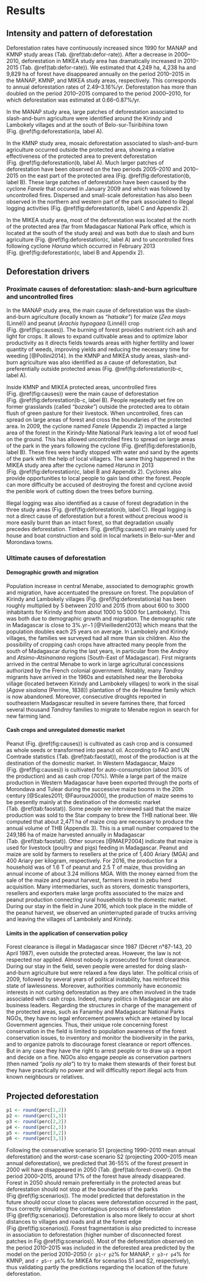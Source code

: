 # Results

## Intensity and pattern of deforestation

Deforestation rates have continuously increased since 1990 for MANAP and KMNP study areas (Tab. \@ref(tab:defor-rate)). After a decrease in 2000--2010, deforestation in MIKEA study area has dramatically increased in 2010--2015 (Tab. \@ref(tab:defor-rate)). We estimated that 4,249 ha, 4,238 ha and 9,829 ha of forest have disappeared annually on the period 2010--2015 in the MANAP, KMNP, and MIKEA study areas, respectively. This corresponds to annual deforestation rates of 2.49--3.16%/yr. Deforestation has more than doubled on the period 2010--2015 compared to the period 2000--2010, for which deforestation was estimated at 0.66--0.87%/yr.

In the MANAP study area, large patches of deforestation associated to slash-and-burn agriculture were identified around the Kirindy and Lambokely villages and at the south of Belo-sur-Tsiribihina town (Fig. \@ref(fig:deforestation)a, label A).

In the KMNP study area, mosaic deforestation associated to slash-and-burn agriculture occurred outside the protected area, showing a relative effectiveness of the protected area to prevent deforestation (Fig. \@ref(fig:deforestation)b, label A). Much larger patches of deforestation have been observed on the two periods 2005--2010 and 2010--2015 on the east part of the protected area (Fig. \@ref(fig:deforestation)b, label B). These large patches of deforestation have been caused by the cyclone _Fanele_ that occured in January 2009 and which was followed by uncontrolled fires. Dispersed and small-scale deforestation has also been observed in the northern and western part of the park associated to illegal logging activities (Fig. \@ref(fig:deforestation)b, label C and Appendix 2).

In the MIKEA study area, most of the deforestation was located at the north of the protected area (far from Madagascar National Park office, which is located at the south of the study area) and was both due to slash and burn agriculture (Fig. \@ref(fig:deforestation)c, label A) and to uncontrolled fires following cyclone _Haruna_ which occurred in February 2013 (Fig. \@ref(fig:deforestation)c, label B and Appendix 2).

## Deforestation drivers

### Proximate causes of deforestation: slash-and-burn agriculture and uncontrolled fires

In the MANAP study area, the main cause of deforestation was the slash-and-burn agriculture (locally known as _"hatsake"_) for maize (_Zea mays_ (Linné)) and peanut (_Arachis hypogaea_ (Linné)) crop (Fig. \@ref(fig:causes)). The burning of forest provides nutrient rich ash and light for crops. It allows to expand cultivable areas and to optimize labor productivity as it directs fields towards areas with higher fertility and lower quantity of weeds, improving yields and reducing the necessary time for weeding [@Pollini2014]. In the KMNP and MIKEA study areas, slash-and-burn agriculture was also identified as a cause of deforestation, but preferentially outside protected areas (Fig. \@ref(fig:deforestation)b-c, label A). 

Inside KMNP and MIKEA protected areas, uncontrolled fires (Fig. \@ref(fig:causes)) were the main cause of deforestation (Fig. \@ref(fig:deforestation)b-c, label B). People repeatedly set fire on former grasslands (called _"bozake"_) outside the protected area to obtain flush of green pasture for their livestock. When uncontrolled, fires can spread on large areas of forest and cross the boundaries of the protected area. In 2009, the cyclone named _Fanele_ (Appendix 2) impacted a large area of the forest in the Kirindy-Mite National Park leaving a lot of wood fuel on the ground. This has allowed uncontrolled fires to spread on large areas of the park in the years following the cyclone (Fig. \@ref(fig:deforestation)b, label B). These fires were hardly stopped with water and sand by the agents of the park with the help of local villagers. The same thing happened in the MIKEA study area after the cyclone named _Haruna_ in 2013 (Fig. \@ref(fig:deforestation)c, label B and Appendix 2). Cyclones also provide opportunities to local people to gain land other the forest. People can more difficulty be accused of destroying the forest and cyclone avoid the penible work of cutting down the trees before burning.

Illegal logging was also identified as a cause of forest degradation in the three study areas (Fig. \@ref(fig:deforestation)b, label C). Illegal logging is not a direct cause of deforestation but a forest without precious wood is more easily burnt than an intact forest, so that degradation usually precedes deforestation. Timbers (Fig. \@ref(fig:causes)) are mainly used for house and boat construction and sold in local markets in Belo-sur-Mer and Morondava towns. 

### Ultimate causes of deforestation

#### Demographic growth and migration

Population increase in central Menabe, associated to demographic growth and migration, have accentuated the pressure on forest. The population of Kirindy and Lambokely villages (Fig. \@ref(fig:deforestation)a) has been roughly multiplied by 5 between 2010 and 2015 (from about 600 to 3000 inhabitants for Kirindy and from about 1000 to 5000 for Lambokely). This was both due to demographic growth and migration. The demographic rate in Madagascar is close to 3%.yr$-1$ [@Vieilledent2013] which means that the population doubles each 25 years on average. In Lambokely and Kirindy villages, the families we surveyed had all more than six children. Also the possibility of cropping cash crops have attracted many people from the south of Madagascar during the last years, in particular from the _Androy_ and _Atsimo-Atsinanana_ regions (South-East of Madagascar). First migrants arrived in the central Menabe to work in large agricultural concessions authorized by the French colonial government. Notably, many _Tandroy_ migrants have arrived in the 1960s and established near the Beroboka village (located between Kirindy and Lambokely villages) to work in the sisal (_Agave sisalana_ (Perrine, 1838)) plantation of the de Heaulme family which is now abandoned. Moreover, consecutive droughts reported in southeastern Madagascar resulted in severe famines there, that forced several thousand _Tandroy_ families to migrate to Menabe region in search for new farming land.

#### Cash crops and unregulated domestic market

Peanut (Fig. \@ref(fig:causes)) is cultivated as cash crop and is consumed as whole seeds or transformed into peanut oil. According to FAO and UN Comtrade statistics (Tab. \@ref(tab:faostat)), most of the production is at the destination of the domestic market. In Western Madagascar, Maize (Fig. \@ref(fig:causes)) is cultivated for auto-consumption (about 30% of the production) and as cash crop (70%). While a large part of the maize production in Western Madagascar have been exported through the ports of Morondava and Tulear during the successive maize booms in the 20th century [@Scales2011; @Fauroux2000], the production of maize seems to be presently mainly at the destination of the domestic market (Tab. \@ref(tab:faostat)). Some people we interviewed said that the maize production was sold to the Star company to brew the THB national beer. We computed that about 2,471 ha of maize crop are necessary to produce the annual volume of THB (Appendix 3). This is a small number compared to the 249,186 ha of maize harvested annually in Madagascar (Tab. \@ref(tab:faostat)). Other sources [@MAEP2004] indicate that maize is used for livestock (poultry and pigs) feeding in Madagascar. Peanut and maize are sold by farmers to resellers at the price of 1,400 Ariary (MGA) and 400 Ariary per kilogram, respectively. For 2016, the production for a household was of 1.6 T of peanut and 2.5 T of maize, thus providing an annual income of about 3.24 millions MGA. With the money earned from the sale of the maize and peanut harvest, farmers invest in zebu herd acquisition. Many intermediaries, such as storers, domestic transporters, resellers and exporters make large profits associated to the maize and peanut production connecting rural households to the domestic market. During our stay in the field in June 2016, which took place in the middle of the peanut harvest, we observed an uninterrupted parade of trucks arriving and leaving the villages of Lambokely and Kirindy.

#### Limits in the application of conservation policy

Forest clearance is illegal in Madagascar since 1987 (Décret n°87-143, 20 April 1987), even outside the protected areas. However, the law is not respected nor applied. Almost nobody is prosecuted for forest clearance. During our stay in the field, seven people were arrested for doing slash-and-burn agriculture but were relaxed a few days later. The political crisis of 2009, followed by several years of political instability, has reinforced this state of lawlessness. Moreover, authorities commonly have economic interests in not curbing deforestation as they are often involved in the trade associated with cash crops. Indeed, many politics in Madagascar are also business leaders. Regarding the structures in charge of the management of the protected areas, such as Fanamby and Madagascar National Parks NGOs, they have no legal enforcement powers which are retained by local Government agencies. Thus, their unique role concerning forest conservation in the field is limited to population awareness of the forest conservation issues, to inventory and monitor the biodiversity in the parks, and to organize patrols to discourage forest clearance or report offences. But in any case they have the right to arrest people or to draw up a report and decide on a fine. NGOs also engage people as conservation partners (then named _"polis ny ala"_) to try to make them stewards of their forest but they have practically no power and will difficultly report illegal acts from known neighbours or relatives.

## Projected deforestation

```r
p1 <- round(perc[1,2])
p2 <- round(perc[1,3])
p3 <- round(perc[2,2])
p4 <- round(perc[2,3])
p5 <- round(perc[3,2])
p6 <- round(perc[3,3])
```

Following the conservative scenario S1 (projecting 1990--2010 mean annual deforestation) and the worst-case scenario S2 (projecting 2000--2015 mean annual deforestation), we predicted that 36-55% of the forest present in 2000 will have disappeared in 2050 (Tab. \@ref(tab:forest-cover)). On the period 2000--2015, around 17% of the forest have already disappeared. Forest in 2050 should remain preferentially in the protected areas but deforestation should not stop at the boundaries of the parks (Fig \@ref(fig:scenarios)). The model predicted that deforestation in the future should occur close to places were deforestation occurred in the past, thus correctly simulating the contagious process of deforestation (Fig \@ref(fig:scenarios)). Deforestation is also more likely to occur at short distances to villages and roads and at the forest edge (Fig \@ref(fig:scenarios)). Forest fragmentation is also predicted to increase in association to deforestation (higher number of disconnected forest patches in Fig \@ref(fig:scenarios)). Most of the deforestation observed on the period 2010--2015 was included in the deforested area predicted by the model on the period 2010--2050 (`r p1`-`r p2`% for MANAP, `r p3`-`r p4`% for KMNP, and `r p5`-`r p6`% for MIKEA for scenarios S1 and S2, respectively), thus validating partly the predictions regarding the location of the future deforestation.

\newpage
